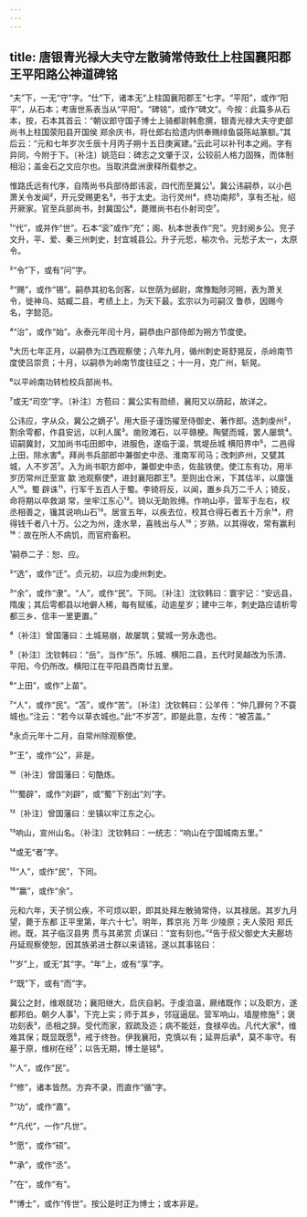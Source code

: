 ```yaml
---
---
---
```

title: 唐银青光禄大夫守左散骑常侍致仕上柱国襄阳郡王平阳路公神道碑铭
---







“夫”下，一无“守”字。“仕”下，诸本无“上柱国襄阳郡王”七字。“平阳”，或作“阳平”，从石本；考唐世系表当从“平阳”。“碑铭”，或作“碑文”。今按：此篇多从石本，按，石本其首云：“朝议郎守国子博士上骑都尉韩愈撰，银青光禄大夫守吏部尚书上柱国荥阳县开国侯 郑余庆书，将仕郎右拾遗内供奉赐绯鱼袋陈岵篆额。”其后云：“元和七年岁次壬辰十月丙子朔十五日庚寅建。”云此可以补刊本之阙。字有异同，今附于下。〔补注〕姚范曰：碑志之文肇于汉，公较前人格力固殊，而体制相沿；盖金石之文应尔也。当取洪盘洲隶释所载参之。

惟路氏远有代序，自隋尚书兵部侍郎讳衮，四代而至冀公¹。冀公讳嗣恭，以小邑萧关令发闻²，开元受赐更名³，书于太史。治行灵州⁴，终功南邦⁵，享有丕祉，绍开厥家。官至兵部尚书，封冀国公⁶，薨赠尚书右仆射司空⁷。

¹“代”，或并作“世”。石本“衮”或作“充”；阁、杭本世表作“兖”。兖封阌乡公。兖子文升，平、爱、秦三州刺史，封宜城县公。升子元悊，榆次令。元悊子太一，太原令。

²“令”下，或有“问”字。

³“赐”，或作“锡”。嗣恭其初名剑客，以世荫为邺尉，席豫黜陟河朔，表为萧关令，徙神乌、姑臧二县，考绩上上，为天下最。玄宗以为可嗣汉 鲁恭，因赐今名，字懿范。

⁴“治”，或作“始”。永泰元年闰十月，嗣恭由户部侍郎为朔方节度使。

⁵大历七年正月，以嗣恭为江西观察使；八年九月，循州刺史哥舒晃反，杀岭南节度使吕崇贲；十月，以嗣恭为岭南节度往征之；十一月，克广州，斩晃。

⁶以平岭南功转检校兵部尚书。

⁷或无“司空”字。〔补注〕方苞曰：冀公实有勋绩，襄阳又以荫起，故详之。

公讳应，字从众，冀公之嫡子¹。用大臣子谨饬擢至侍御史、著作郎。选刺虔州²，割余雩都，作县安远，以利人属³。凿败滩石，以平赣梗。陶甓而城，罢人屡筑⁴。诏嗣冀封，又加尚书屯田郎中，进服色，遂临于温，筑堤岳城 横阳界中⁵，二邑得上田，除水害⁶。拜尚书兵部郎中兼御史中丞、淮南军司马；改刺庐州，又甓其城，人不岁苫⁷。入为尚书职方郎中，兼御史中丞，佐盐铁使。使江东有功，用半岁历常州迁至宣 歙 池观察使⁸，进封襄阳郡王⁹。至则出仓米，下其估半，以廪饿人¹⁰。蜀 辟诛¹¹，行军千五百人于蜀。李锜将反，以闻，置乡兵万二千人；锜反，命将期以卒救湖 常，坐牢江东心¹²。锜以无助败缚。作响山亭，营军于左右，权丞相善之，镵其说响山石¹³。居宣五年，以疾去位，校其仓得石者五十万余¹⁴，府得钱千者八十万。公之为州，逢水旱，喜贱出与人¹⁵；岁熟，以其得收，常有赢利¹⁶：故在所人不病饥，而官府畜积。

¹嗣恭二子：恕、应。

²“选”，或作“迁”。贞元初，以应为虔州刺史。

³“余”，或作“隶”。“人”，或作“民”。下同。〔补注〕沈钦韩曰：寰宇记：“安远县，隋废；其后雩都县以地僻人稀，每有赋徭，动逾星岁；建中三年，刺史路应请析雩都三乡、信丰一里更置。”

⁴〔补注〕曾国藩曰：土城易崩，故屡筑；甓城一劳永逸也。

⁵〔补注〕沈钦韩曰：“岳”，当作“乐”。乐城、横阳二县，五代时吴越改为乐清、平阳，今仍所改。横阳江在平阳县西南廿五里。

⁶“上田”，或作“上苗”。

⁷“人”，或作“民”。“苫”，或作“苦”。〔补注〕沈钦韩曰：公羊传：“仲几罪何？不蓑城也。”注云：“若今以草衣城也。”此“不岁苫”，即是此意，左传：“被苫盖。”

⁸永贞元年十二月，自常州除观察使。

⁹“王”，或作“公”，非是。

¹⁰〔补注〕曾国藩曰：句酷炼。

¹¹“蜀辟”，或作“刘辟”，或“蜀”下别出“刘”字。

¹²〔补注〕曾国藩曰：坐镇以牢江东之心。

¹³响山，宣州山名。〔补注〕沈钦韩曰：一统志：“响山在宁国城南五里。”

¹⁴或无“者”字。

¹⁵“人”，或作“民”，下同。

¹⁶“赢”，或作“余”。

元和六年，天子悯公疾，不可烦以职，即其处拜左散骑常侍，以其禄居。其岁九月望，薨于东都 正平里第，年六十七¹。明年，葬京兆 万年 少陵原；夫人荥阳 郑氏祔。既，其子临汉县男 贯与其弟赏 贞谋曰：“宜有刻也。”²告于叔父御史大夫鄜坊 丹延观察使恕，因其族弟进士群以来请铭，遂以其事铭曰：

¹“岁”上，或无“其”字。“年”上，或有“享”字。

²“既”下，或有“而”字。

冀公之封，维艰就功；襄阳继大，启庆自躬。于虔洎温，厥绪既作；以及职方，遂都邦伯。朝夕人事¹，下完上实；师于其乡，邻寇逼屈。营军响山，墙屋修施²；褒功刻表³，丞相之辞。受代而家，叙疏及迩；病不能廷，食禄卒齿。凡代大家⁴，维难其保；既显既愿⁵，戒于终咎。伊我襄阳，克慎以有；延畀后承⁶，莫不率守。有墓于原，维树在经⁷；以告无期，博士是铭⁸。

¹“人”，或作“民”。

²“修”，诸本皆然。方弃不录，而直作“循”字。

³“功”，或作“嘉”。

⁴“凡代”，一作“凡世”。

⁵“愿”，或作“硕”。

⁶“承”，或作“丞”。

⁷“在”，或作“有”。

⁸“博士”，或作“传世”。按公是时正为博士；或本非是。